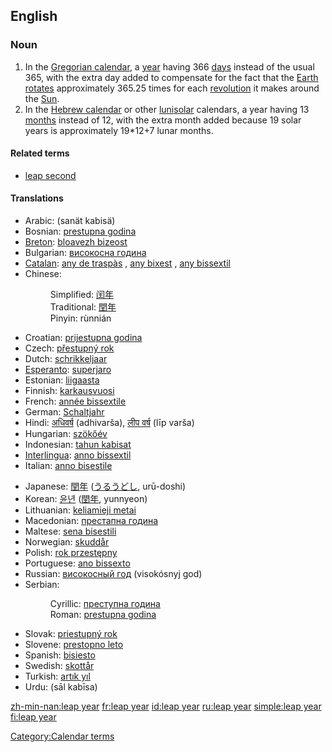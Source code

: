 {{wikipedia}}
==English==

===Noun===
{{en-noun|sg=[[leap]] [[year]]}}

# In the [[Gregorian calendar]], a [[year]] having 366 [[day]]s instead of the usual 365, with the extra day added to compensate for the fact that the [[Earth]] [[rotate]]s approximately 365.25 times for each [[revolution]] it makes around the [[Sun]].
# In the [[Hebrew calendar]] or other [[lunisolar]] calendars, a year having 13 [[month]]s instead of 12, with the extra month added because 19 solar years is approximately 19*12+7 lunar months.

====Related terms====
*[[leap second]]

====Translations====
{{top}}
*Arabic: {{ARchar|[[سنة كبيسة]]}} (sanät kabisä)
*Bosnian: [[prestupna godina]] {{f}}
*[[Breton]]: [[bloavezh bizeost]] {{m}}
*Bulgarian: [[високосна година]] {{f}}
*[[Catalan]]: [[any de traspàs]] {{m}}, [[any bixest]] {{m}}, [[any bissextil]] {{m}}
*Chinese:
*:Simplified: [[闰年]]
*:Traditional: [[閏年]]
*:Pinyin: rùnnián
*Croatian: [[prijestupna godina]] {{f}}
*Czech: [[přestupný rok]] {{m}}
*Dutch: [[schrikkeljaar]] {{n}}
*[[Esperanto]]: [[superjaro]]
*Estonian: [[liigaasta]]
*Finnish: [[karkausvuosi]]
*French: [[année bissextile]] {{f}}
*German: [[Schaltjahr]] {{n}}
*Hindi: [[अधिवर्ष]] (adhivarša), [[लीप वर्ष]] (līp varša)
*Hungarian: [[szökőév]]
*Indonesian: [[tahun kabisat]]
*[[Interlingua]]: [[anno bissextil]]
*Italian: [[anno bisestile]] {{m}}
{{mid}}
*Japanese: [[閏年]] ([[うるうどし]], urū-doshi)
*Korean: [[윤년]] ([[閏年]], yunnyeon)
*Lithuanian: [[keliamieji metai]] {{m}} {{p}}
*Macedonian: [[престапна година]] {{f}}
*Maltese: [[sena bisestili]]
*Norwegian: [[skuddår]] {{n}}
*Polish: [[rok przestępny]] {{m}}
*Portuguese: [[ano bissexto]] {{m}}
*Russian: [[високосный год]] (visokósnyj god) {{m}}
*Serbian:
*:Cyrillic: [[преступна година]] {{f}}
*:Roman: [[prestupna godina]] {{f}}
*Slovak: [[priestupný rok]] {{m}}
*Slovene: [[prestopno leto]] {{n}}
*Spanish: [[bisiesto]] {{m}}
*Swedish: [[skottår]] {{n}}
*Turkish: [[artık yıl]]
*Urdu: {{URchar|[[سال کبیسہ]]}} (sāl kabīsa)
{{bottom}}

[[Category:Calendar terms]]

[[zh-min-nan:leap year]]
[[fr:leap year]]
[[id:leap year]]
[[ru:leap year]]
[[simple:leap year]]
[[fi:leap year]]